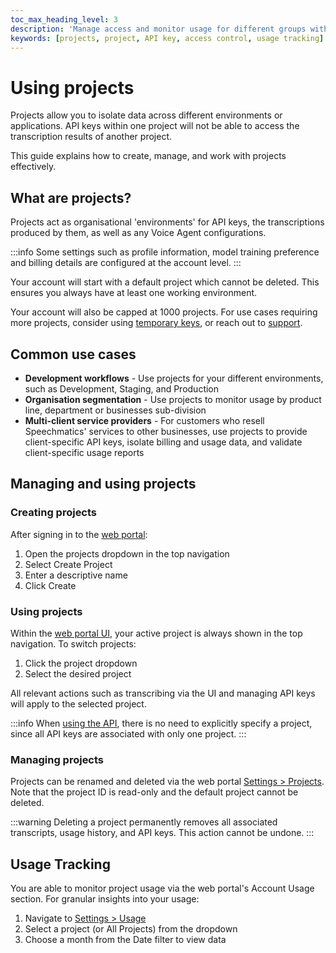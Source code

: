 ```yaml
---
toc_max_heading_level: 3
description: 'Manage access and monitor usage for different groups with Projects'
keywords: [projects, project, API key, access control, usage tracking]
---
```


# Using projects

Projects allow you to isolate data across different environments or applications. API keys within one project will not be able to access the transcription results of another project.

This guide explains how to create, manage, and work with projects effectively.

## What are projects?
Projects act as organisational 'environments' for API keys, the transcriptions produced by them, as well as any Voice Agent configurations.

:::info
Some settings such as profile information, model training preference and billing details are configured at the account level.
:::

Your account will start with a default project which cannot be deleted. This ensures you always have at least one working environment. 

Your account will also be capped at 1000 projects. For use cases requiring more projects, consider using [temporary keys](../get-started/authentication#batch-transcription), or reach out to [support](https://support.speechmatics.com).


## Common use cases
* **Development workflows** - Use projects for your different environments, such as Development, Staging, and Production
* **Organisation segmentation** - Use projects to monitor usage by product line, department or businesses sub-division
* **Multi-client service providers** - For customers who resell Speechmatics' services to other businesses, use projects to provide client-specific API keys, isolate billing and usage data, and validate client-specific usage reports

## Managing and using projects

### Creating projects
After signing in to the [web portal](https://portal.speechmatics.com/):
1. Open the projects dropdown in the top navigation
1. Select Create Project
1. Enter a descriptive name
1. Click Create

### Using projects
Within the [web portal UI](https://portal.speechmatics.com/), your active project is always shown in the top navigation. To switch projects:
1. Click the project dropdown
1. Select the desired project

All relevant actions such as transcribing via the UI and managing API keys will apply to the selected project.

:::info
When [using the API](../get-started/quickstart.mdx), there is no need to explicitly specify a project, since all API keys are associated with only one project.
:::

### Managing projects
Projects can be renamed and deleted via the web portal [Settings > Projects](https://portal.speechmatics.com/settings/projects). Note that the project ID is read-only and the default project cannot be deleted.

:::warning
Deleting a project permanently removes all associated transcripts, usage history, and API keys. This action cannot be undone. 
:::

## Usage Tracking
You are able to monitor project usage via the web portal's Account Usage section. For granular insights into your usage:
1. Navigate to [Settings > Usage](https://portal.speechmatics.com/settings/usage)
1. Select a project (or All Projects) from the dropdown
1. Choose a month from the Date filter to view data
